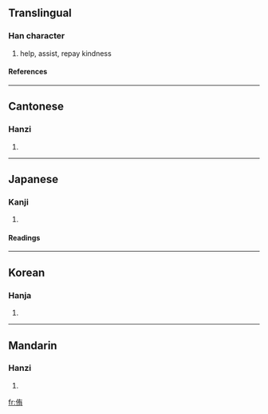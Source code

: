 ==Translingual==
===Han character===
{{Han char|rn=9|rad=人|as=06|sn=8|four=2422<sub>7</sub>|canj=人大月 (OKB)}}
# help, assist, repay kindness
====References====
{{Han ref|kx=0102.050|dkj=00594|dj=0216.050|hdz=10146.040|uh=4F91|ud=20369|bh=A8DD|bd=43229}}
----
==Cantonese==
===Hanzi===
{{yue-hanzi|jyut=|y=yau6}}
# {{defn|Cantonese}}
----
==Japanese==
===Kanji===
{{ja-kanji|grade=|rs=人06}}
# {{defn|Japanese}} 
====Readings====
{{ja-readings|on=[[ゆう]] (yū), [[う]] (u)|kun=[[すすめる]] (susumeru), [[たすける]] (tasukeru)}}
----
==Korean==
===Hanja===
{{ko-hanja|hangeul=유|rv=yu|mr=yu}}
# {{defn|Korean}}
----
==Mandarin==
===Hanzi===
{{cmn-hanzi|pin=[[yòu]] ([[you4]])|wg=yu<sup>4</sup>}}
# {{defn|Mandarin}}

[[fr:侑]]